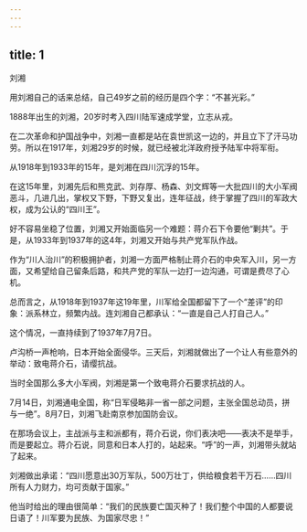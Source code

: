 ```yaml
---
---
---
```

title: 1
---



刘湘



用刘湘自己的话来总结，自己49岁之前的经历是四个字：“不甚光彩。”

1888年出生的刘湘，20岁时考入四川陆军速成学堂，立志从戎。

在二次革命和护国战争中，刘湘一直都是站在袁世凯这一边的，并且立下了汗马功劳。所以在1917年，刘湘29岁的时候，就已经被北洋政府授予陆军中将军衔。

从1918年到1933年的15年，是刘湘在四川沉浮的15年。

在这15年里，刘湘先后和熊克武、刘存厚、杨森、刘文辉等一大批四川的大小军阀恶斗，几进几出，掌权又下野，下野又复出，连年征战，终于掌握了四川的军政大权，成为公认的“四川王”。

好不容易坐稳了位置，刘湘又开始面临另一个难题：蒋介石下令要他“剿共”。于是，从1933年到1937年的这4年，刘湘又开始与共产党军队作战。

作为“川人治川”的积极拥护者，刘湘一方面严格制止蒋介石的中央军入川，另一方面，又希望给自己留条后路，和共产党的军队一边打一边沟通，可谓是费尽了心机。

总而言之，从1918年到1937年这19年里，川军给全国都留下了一个“差评”的印象：派系林立，频繁内战。连刘湘自己都承认：“一直是自己人打自己人。”

这个情况，一直持续到了1937年7月7日。

卢沟桥一声枪响，日本开始全面侵华。三天后，刘湘就做出了一个让人有些意外的举动：致电蒋介石，请缨抗战。

当时全国那么多大小军阀，刘湘是第一个致电蒋介石要求抗战的人。

7月14日，刘湘通电全国，称“日军侵略非一省一部之问题，主张全国总动员，拼与一绝”。8月7日，刘湘飞赴南京参加国防会议。

在那场会议上，主战派与主和派都有，蒋介石说，你们表决吧——表决不是举手，而是要起立。蒋介石说，同意和日本人打的，站起来。“呼”的一声，刘湘带头就站了起来。

刘湘做出承诺：“四川愿意出30万军队，500万壮丁，供给粮食若干万石……四川所有人力财力，均可贡献于国家。”

他当时给出的理由很简单：“我们的民族要亡国灭种了！我们整个中国的人都要说日语了！川军要为民族、为国家尽忠！”